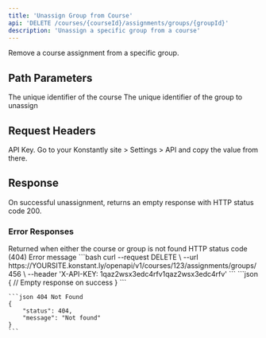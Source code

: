 ```yaml
---
title: 'Unassign Group from Course'
api: 'DELETE /courses/{courseId}/assignments/groups/{groupId}'
description: 'Unassign a specific group from a course'
---
```


Remove a course assignment from a specific group.

## Path Parameters

<ParamField path="courseId" type="integer" required>
    The unique identifier of the course
</ParamField>

<ParamField path="groupId" type="integer" required>
    The unique identifier of the group to unassign
</ParamField>

## Request Headers

<ParamField header="X-API-KEY" type="string" required>
    API Key. Go to your Konstantly site > Settings > API and copy the value from there.
</ParamField>

## Response

On successful unassignment, returns an empty response with HTTP status code 200.

### Error Responses

<ResponseField name="404" type="object">
    Returned when either the course or group is not found
    <Expandable title="Error object properties">
        <ResponseField name="status" type="integer" required>HTTP status code (404)</ResponseField>
        <ResponseField name="message" type="string" required>Error message</ResponseField>
    </Expandable>
</ResponseField>

<RequestExample>
    ```bash
    curl --request DELETE \
    --url https://YOURSITE.konstant.ly/openapi/v1/courses/123/assignments/groups/456 \
    --header 'X-API-KEY: 1qaz2wsx3edc4rfv1qaz2wsx3edc4rfv'
    ```
</RequestExample>

<ResponseExample>
    ```json
    {
        // Empty response on success
    }
    ```

    ```json 404 Not Found
    {
        "status": 404,
        "message": "Not found"
    }
    ```
</ResponseExample>